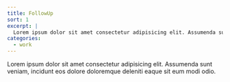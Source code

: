 ```yaml
---
title: FollowUp
sort: 1
excerpt: |
  Lorem ipsum dolor sit amet consectetur adipisicing elit. Assumenda sunt veniam, incidunt eos dolore doloremque deleniti eaque sit eum modi odio.
categories: 
  - work
---
```


Lorem ipsum dolor sit amet consectetur adipisicing elit. Assumenda sunt veniam, incidunt eos dolore doloremque deleniti eaque sit eum modi odio.